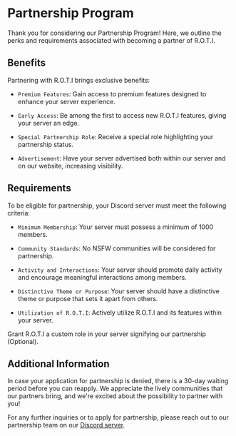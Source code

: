 
# Partnership Program

Thank you for considering our Partnership Program! Here, we outline the perks and requirements associated with becoming a partner of R.O.T.I.

## Benefits

Partnering with R.O.T.I brings exclusive benefits:

- `Premium Features`: Gain access to premium features designed to enhance your server experience.

- `Early Access`: Be among the first to access new R.O.T.I features, giving your server an edge.

- `Special Partnership Role`: Receive a special role highlighting your partnership status.

- `Advertisement`: Have your server advertised both within our server and on our website, increasing visibility.

## Requirements

To be eligible for partnership, your Discord server must meet the following criteria:

- `Minimum Membership`: Your server must possess a minimum of 1000 members.

- `Community Standards`: No NSFW communities will be considered for partnership.

- `Activity and Interactions`: Your server should promote daily activity and encourage meaningful interactions among members.

- `Distinctive Theme or Purpose`: Your server should have a distinctive theme or purpose that sets it apart from others.

- `Utilization of R.O.T.I`: Actively utilize R.O.T.I and its features within your server.

<Callout type="info">
Grant R.O.T.I a custom role in your server signifying our partnership (Optional).
</Callout>

## Additional Information

In case your application for partnership is denied, there is a 30-day waiting period before you can reapply. We appreciate the lively communities that our partners bring, and we're excited about the possibility to partner with you!

For any further inquiries or to apply for partnership, please reach out to our partnership team on our [Discord server](https://discord.gg/w5b7dYRMZH).
